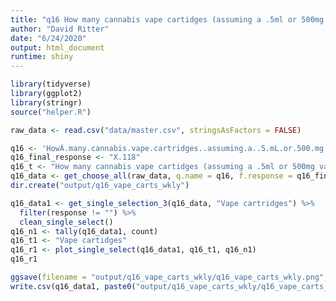 ```yaml
---
title: "q16 How many cannabis vape cartidges (assuming a .5ml or 500mg vape cartridge) do you consume in a week?"
author: "David Ritter"
date: "6/24/2020"
output: html_document
runtime: shiny
---
```


```r
library(tidyverse)
library(ggplot2)
library(stringr)
source("helper.R")
```

```r
raw_data <- read.csv("data/master.csv", stringsAsFactors = FALSE)
```

```r
q16 <- 'HowÂ.many.cannabis.vape.cartridges..assuming.a..5.mL.or.500.mg.vape.cartridge..do.you.consume.in.a.week.'
q16_final_response <- "X.118"
q16_t <- "How many cannabis vape cartidges (assuming a .5ml or 500mg vape cartridge) do you consume in a week?"
q16_data <- get_choose_all(raw_data, q.name = q16, f.response = q16_final_response)
dir.create("output/q16_vape_carts_wkly")
```

```r
q16_data1 <- get_single_selection_3(q16_data, "Vape cartridges") %>%
  filter(response != "") %>%
  clean_single_select()
q16_n1 <- tally(q16_data1, count)
q16_t1 <- "Vape cartidges"
q16_r1 <- plot_single_select(q16_data1, q16_t1, q16_n1)
q16_r1
```

```r
ggsave(filename = "output/q16_vape_carts_wkly/q16_vape_carts_wkly.png", plot = q16_r1, device = 'png')
write.csv(q16_data1, paste0("output/q16_vape_carts_wkly/q16_vape_carts_wkly_", q16_n1, ".csv"), row.names = FALSE)
```


